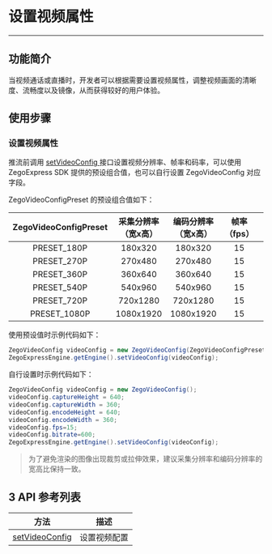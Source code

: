 # 设置视频属性

- - -

## 功能简介

当视频通话或直播时，开发者可以根据需要设置视频属性，调整视频画面的清晰度、流畅度以及镜像，从而获得较好的用户体验。

## 使用步骤

### 设置视频属性

推流前调用 [setVideoConfig ](https://doc-zh.zego.im/article/api?doc=Express_Video_SDK_API~Java_linux~class~im-zego-zegoexpress-zego-express-engine#set-video-config) 接口设置视频分辨率、帧率和码率，可以使用 ZegoExpress SDK 提供的预设组合值，也可以自行设置 ZegoVideoConfig 对应字段。

ZegoVideoConfigPreset 的预设组合值如下：  
	
| ZegoVideoConfigPreset | 采集分辨率（宽x高） | 编码分辨率（宽x高） | 帧率（fps） | 码率（kbps） |
| :-------------------: | :------------------: | :---------------: | :---------: | :----------: |
|      PRESET_180P      |       180x320        |      180x320      |     15      |     300      |
|      PRESET_270P      |       270x480        |      270x480      |     15      |     400      |
|      PRESET_360P      |       360x640        |      360x640      |     15      |     600      |
|      PRESET_540P      |       540x960        |      540x960      |     15      |     1200     |
|      PRESET_720P      |       720x1280       |      720x1280     |     15      |     1500     |
|     PRESET_1080P      |       1080x1920      |     1080x1920     |     15      |     3000     |  

使用预设值时示例代码如下：
```java
ZegoVideoConfig videoConfig = new ZegoVideoConfig(ZegoVideoConfigPreset.PRESET_1080P);
ZegoExpressEngine.getEngine().setVideoConfig(videoConfig);
```

自行设置时示例代码如下：
```java
ZegoVideoConfig videoConfig = new ZegoVideoConfig();
videoConfig.captureHeight = 640;
videoConfig.captureWidth = 360;
videoConfig.encodeHeight = 640;
videoConfig.encodeWidth = 360;
videoConfig.fps=15;
videoConfig.bitrate=600;
ZegoExpressEngine.getEngine().setVideoConfig(videoConfig);
```
> 为了避免渲染的图像出现裁剪或拉伸效果，建议采集分辨率和编码分辨率的宽高比保持一致。


## 3 API 参考列表

| 方法                                                         | 描述         |
| ------------------------------------------------------------ | ------------ |
| [setVideoConfig ](https://doc-zh.zego.im/article/api?doc=Express_Video_SDK_API~Java_linux~class~im-zego-zegoexpress-zego-express-engine#set-video-config) | 设置视频配置 |
